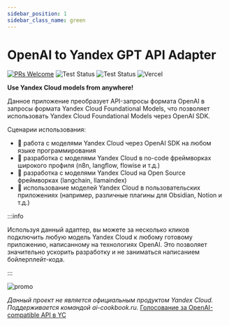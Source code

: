 ```yaml
---
sidebar_position: 1
sidebar_class_name: green
---
```


# OpenAI to Yandex GPT API Adapter

[![PRs Welcome](https://img.shields.io/badge/PRs-welcome-brightgreen.svg?style=flat-square)](http://makeapullrequest.com)
![Test Status](https://github.com/ai-cookbook/openai-yandexgpt-adapter/actions/workflows/docker-image.yml/badge.svg)
![Test Status](https://github.com/ai-cookbook/openai-yandexgpt-adapter/actions/workflows/python-app.yml/badge.svg)
![Vercel](https://vercelbadge.vercel.app/api/all-mute/openai-yandexgpt-adapter)

**Use Yandex Cloud models from anywhere!**

Данное приложение преобразует API-запросы формата OpenAI в запросы формата Yandex Cloud Foundational Models, что позволяет использовать Yandex Cloud Foundational Models через OpenAI SDK.

Сценарии использования:

- 🤖 работа с моделями Yandex Cloud через OpenAI SDK на любом языке программирования
- 🚀 разработка с моделями Yandex Cloud в no-code фреймворках широкого профиля (n8n, langflow, flowise и т.д.)
- 🦜 разработка с моделями Yandex Cloud на Open Source фреймворках (langchain, llamaindex)
- 🛫 использование моделей Yandex Cloud в пользовательских приложениях (например, различные плагины для Obsidian, Notion и т.д.)

:::info

Используя данный адаптер, вы можете за несколько кликов подключить любую модель Yandex Cloud к любому готовому приложению,
написанному на технологиях OpenAI. Это позволяет значительно ускорить разработку и не заниматься написанием бойлерплейт-кода.

:::

![promo](./assets/promo.svg)

*Данный проект не является официальным продуктом Yandex Cloud. Поддерживается командой ai-cookbook.ru.* [Голосование за OpenAI-compatible API в YC](https://yandex.cloud/ru/features/4631)
